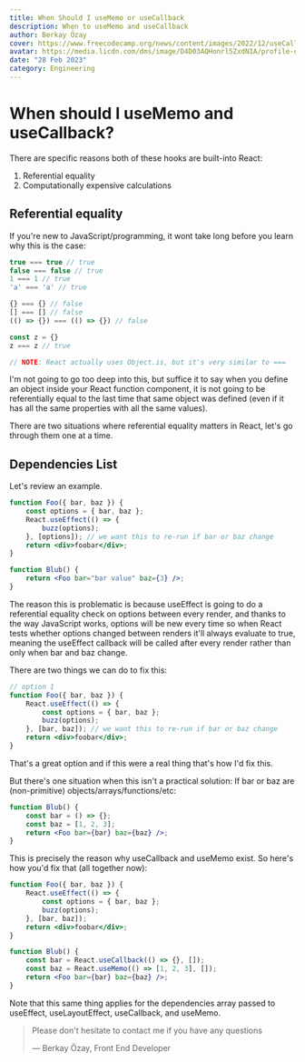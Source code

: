 ```yaml
---
title: When Should I useMemo or useCallback
description: When to useMemo and useCallback
author: Berkay Özay
cover: https://www.freecodecamp.org/news/content/images/2022/12/useCallback-vs-useMemo.png
avatar: https://media.licdn.com/dms/image/D4D03AQHonrl5ZxdNIA/profile-displayphoto-shrink_800_800/0/1666359190922?e=1683158400&v=beta&t=SQy-MEz55Xl8q5w1G42qBYyyOf9oB_NuxBNa5HU-SfI
date: "28 Feb 2023"
category: Engineering
---
```


# When should I useMemo and useCallback?

There are specific reasons both of these hooks are built-into React:

1. Referential equality
2. Computationally expensive calculations

## Referential equality

If you're new to JavaScript/programming, it wont take long before you learn why this is the case:

```jsx {3,5} showLineNumbers
true === true // true
false === false // true
1 === 1 // true
'a' === 'a' // true

{} === {} // false
[] === [] // false
(() => {}) === (() => {}) // false

const z = {}
z === z // true

// NOTE: React actually uses Object.is, but it's very similar to ===
```

I'm not going to go too deep into this, but suffice it to say when you define an object inside your React function component, it is not going to be referentially equal to the last time that same object was defined (even if it has all the same properties with all the same values).

There are two situations where referential equality matters in React, let's go through them one at a time.

## Dependencies List

Let's review an example.

```jsx {3,5} showLineNumbers
function Foo({ bar, baz }) {
    const options = { bar, baz };
    React.useEffect(() => {
        buzz(options);
    }, [options]); // we want this to re-run if bar or baz change
    return <div>foobar</div>;
}

function Blub() {
    return <Foo bar="bar value" baz={3} />;
}
```

The reason this is problematic is because useEffect is going to do a referential equality check on options between every render, and thanks to the way JavaScript works, options will be new every time so when React tests whether options changed between renders it'll always evaluate to true, meaning the useEffect callback will be called after every render rather than only when bar and baz change.

There are two things we can do to fix this:

```jsx {3,5} showLineNumbers
// option 1
function Foo({ bar, baz }) {
    React.useEffect(() => {
        const options = { bar, baz };
        buzz(options);
    }, [bar, baz]); // we want this to re-run if bar or baz change
    return <div>foobar</div>;
}
```

That's a great option and if this were a real thing that's how I'd fix this.

But there's one situation when this isn't a practical solution: If bar or baz are (non-primitive) objects/arrays/functions/etc:

```jsx {3,5} showLineNumbers
function Blub() {
    const bar = () => {};
    const baz = [1, 2, 3];
    return <Foo bar={bar} baz={baz} />;
}
```

This is precisely the reason why useCallback and useMemo exist. So here's how you'd fix that (all together now):

```jsx {3,5} showLineNumbers
function Foo({ bar, baz }) {
    React.useEffect(() => {
        const options = { bar, baz };
        buzz(options);
    }, [bar, baz]);
    return <div>foobar</div>;
}

function Blub() {
    const bar = React.useCallback(() => {}, []);
    const baz = React.useMemo(() => [1, 2, 3], []);
    return <Foo bar={bar} baz={baz} />;
}
```

Note that this same thing applies for the dependencies array passed to useEffect, useLayoutEffect, useCallback, and useMemo.

> Please don't hesitate to contact me if you have any questions
>
> — Berkay Özay, Front End Developer
